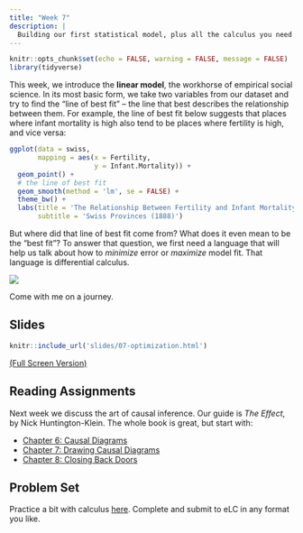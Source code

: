 ```yaml
---
title: "Week 7"
description: |
  Building our first statistical model, plus all the calculus you need to make it go
---
```


```r
knitr::opts_chunk$set(echo = FALSE, warning = FALSE, message = FALSE)
library(tidyverse)
```

This week, we introduce the **linear model**, the workhorse of empirical social science. In its most basic form, we take two variables from our dataset and try to find the "line of best fit" -- the line that best describes the relationship between them. For example, the line of best fit below suggests that places where infant mortality is high also tend to be places where fertility is high, and vice versa:

```r
ggplot(data = swiss,
       mapping = aes(x = Fertility,
                     y = Infant.Mortality)) +
  geom_point() +
  # the line of best fit
  geom_smooth(method = 'lm', se = FALSE) +
  theme_bw() +
  labs(title = 'The Relationship Between Fertility and Infant Mortality',
       subtitle = 'Swiss Provinces (1888)')
```

But where did that line of best fit come from? What does it even mean to be the "best fit"? To answer that question, we first need a language that will help us talk about how to *minimize* error or *maximize* model fit. That language is differential calculus.

[![](img/newton_and_leibniz.png)](https://xkcd.com/626/)

Come with me on a journey.

## Slides

```r
knitr::include_url('slides/07-optimization.html')
```

[(Full Screen Version)](slides/07-optimization.html)

## Reading Assignments

Next week we discuss the art of causal inference. Our guide is *The Effect*, by Nick Huntington-Klein. The whole book is great, but start with:

- [Chapter 6: Causal Diagrams](https://theeffectbook.net/ch-CausalDiagrams.html)
- [Chapter 7: Drawing Causal Diagrams](https://theeffectbook.net/ch-DrawingCausalDiagrams.html)
- [Chapter 8: Closing Back Doors](https://theeffectbook.net/ch-CausalPaths.html)


## Problem Set

Practice a bit with calculus [here](problem-sets/problem-set-06.pdf). Complete and submit to eLC in any format you like.